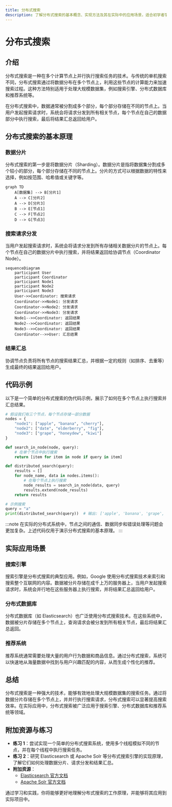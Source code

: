 ```yaml
---
title: 分布式搜索
description: 了解分布式搜索的基本概念、实现方法及其在实际中的应用场景，适合初学者学习。
---
```


# 分布式搜索

## 介绍

分布式搜索是一种在多个计算节点上并行执行搜索任务的技术。与传统的单机搜索不同，分布式搜索通过将数据分布在多个节点上，利用这些节点的计算能力来加速搜索过程。这种方法特别适用于处理大规模数据集，例如搜索引擎、分布式数据库和推荐系统等。

在分布式搜索中，数据通常被分割成多个部分，每个部分存储在不同的节点上。当用户发起搜索请求时，系统会将请求分发到所有相关节点，每个节点在自己的数据部分中执行搜索，最后将结果汇总返回给用户。

## 分布式搜索的基本原理

### 数据分片

分布式搜索的第一步是将数据分片（Sharding）。数据分片是指将数据集分割成多个较小的部分，每个部分存储在不同的节点上。分片的方式可以根据数据的特性来选择，例如按范围、哈希值或关键字等。

```mermaid
graph TD
    A[数据集] --> B[分片1]
    A --> C[分片2]
    A --> D[分片3]
    B --> E[节点1]
    C --> F[节点2]
    D --> G[节点3]
```

### 搜索请求分发

当用户发起搜索请求时，系统会将请求分发到所有存储相关数据分片的节点上。每个节点在自己的数据分片中执行搜索，并将结果返回给协调节点（Coordinator Node）。

```mermaid
sequenceDiagram
    participant User
    participant Coordinator
    participant Node1
    participant Node2
    participant Node3
    User->>Coordinator: 搜索请求
    Coordinator->>Node1: 分发请求
    Coordinator->>Node2: 分发请求
    Coordinator->>Node3: 分发请求
    Node1-->>Coordinator: 返回结果
    Node2-->>Coordinator: 返回结果
    Node3-->>Coordinator: 返回结果
    Coordinator-->>User: 汇总结果
```

### 结果汇总

协调节点负责将所有节点的搜索结果汇总，并根据一定的规则（如排序、去重等）生成最终的结果返回给用户。

## 代码示例

以下是一个简单的分布式搜索的伪代码示例，展示了如何在多个节点上执行搜索并汇总结果。

```python
# 假设我们有三个节点，每个节点存储一部分数据
nodes = {
    "node1": ["apple", "banana", "cherry"],
    "node2": ["date", "elderberry", "fig"],
    "node3": ["grape", "honeydew", "kiwi"]
}

def search_in_node(node, query):
    # 在单个节点中执行搜索
    return [item for item in node if query in item]

def distributed_search(query):
    results = []
    for node_name, data in nodes.items():
        # 在每个节点上执行搜索
        node_results = search_in_node(data, query)
        results.extend(node_results)
    return results

# 示例搜索
query = "a"
print(distributed_search(query))  # 输出: ['apple', 'banana', 'grape', 'honeydew']
```

:::note
在实际的分布式系统中，节点之间的通信、数据同步和错误处理等问题会更加复杂。上述代码仅用于演示分布式搜索的基本原理。
:::

## 实际应用场景

### 搜索引擎

搜索引擎是分布式搜索的典型应用。例如，Google 使用分布式搜索技术来索引和搜索整个互联网的内容。数据被分片存储在成千上万的服务器上，当用户发起搜索请求时，系统会并行地在这些服务器上执行搜索，并将结果汇总返回给用户。

### 分布式数据库

分布式数据库（如 Elasticsearch）也广泛使用分布式搜索技术。在这些系统中，数据被分片存储在多个节点上，查询请求会被分发到所有相关节点，最后将结果汇总返回。

### 推荐系统

推荐系统通常需要处理大量的用户行为数据和商品信息。通过分布式搜索，系统可以快速地从海量数据中找到与用户兴趣匹配的内容，从而生成个性化的推荐。

## 总结

分布式搜索是一种强大的技术，能够有效地处理大规模数据集的搜索任务。通过将数据分片存储在多个节点上，并并行执行搜索请求，分布式搜索可以显著提高搜索效率。在实际应用中，分布式搜索被广泛应用于搜索引擎、分布式数据库和推荐系统等领域。

## 附加资源与练习

- **练习 1**：尝试实现一个简单的分布式搜索系统，使用多个线程模拟不同的节点，并在每个线程中执行搜索任务。
- **练习 2**：研究 Elasticsearch 或 Apache Solr 等分布式搜索引擎的实现原理，了解它们如何处理数据分片、请求分发和结果汇总。
- **附加资源**：
  - [Elasticsearch 官方文档](https://www.elastic.co/guide/en/elasticsearch/reference/current/index.html)
  - [Apache Solr 官方文档](https://solr.apache.org/guide/)

通过学习和实践，你将能够更好地理解分布式搜索的工作原理，并能够将其应用到实际项目中。